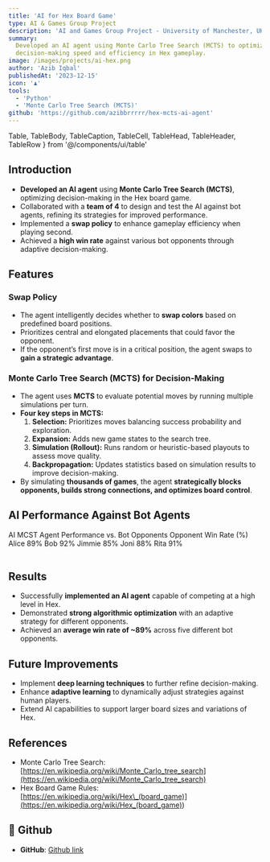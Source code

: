 ```yaml
---
title: 'AI for Hex Board Game'
type: AI & Games Group Project
description: 'AI and Games Group Project - University of Manchester, UK'
summary:
  Developed an AI agent using Monte Carlo Tree Search (MCTS) to optimize
  decision-making speed and efficiency in Hex gameplay.
image: /images/projects/ai-hex.png
author: 'Azib Iqbal'
publishedAt: '2023-12-15'
icon: '♟️'
tools:
  - 'Python'
  - 'Monte Carlo Tree Search (MCTS)'
github: 'https://github.com/azibbrrrrr/hex-mcts-ai-agent'
---
```


  Table,
  TableBody,
  TableCaption,
  TableCell,
  TableHead,
  TableHeader,
  TableRow
} from '@/components/ui/table'


## Introduction

- **Developed an AI agent** using **Monte Carlo Tree Search (MCTS)**, optimizing
  decision-making in the Hex board game.
- Collaborated with a **team of 4** to design and test the AI against bot
  agents, refining its strategies for improved performance.
- Implemented a **swap policy** to enhance gameplay efficiency when playing
  second.
- Achieved a **high win rate** against various bot opponents through adaptive
  decision-making.

## Features

### Swap Policy

- The agent intelligently decides whether to **swap colors** based on predefined
  board positions.
- Prioritizes central and elongated placements that could favor the opponent.
- If the opponent’s first move is in a critical position, the agent swaps to
  **gain a strategic advantage**.

### Monte Carlo Tree Search (MCTS) for Decision-Making

- The agent uses **MCTS** to evaluate potential moves by running multiple
  simulations per turn.
- **Four key steps in MCTS:**
  1. **Selection:** Prioritizes moves balancing success probability and
     exploration.
  2. **Expansion:** Adds new game states to the search tree.
  3. **Simulation (Rollout):** Runs random or heuristic-based playouts to assess
     move quality.
  4. **Backpropagation:** Updates statistics based on simulation results to
     improve decision-making.
- By simulating **thousands of games**, the agent **strategically blocks
  opponents, builds strong connections, and optimizes board control**.

## AI Performance Against Bot Agents

<Table>
  <TableCaption>AI MCST Agent Performance vs. Bot Opponents</TableCaption>
  <TableHeader>
    <TableRow>
      <TableHead>Opponent</TableHead>
      <TableHead>Win Rate (%)</TableHead>
    </TableRow>
  </TableHeader>
  <TableBody>
    <TableRow>
      <TableCell>Alice</TableCell>
      <TableCell>89%</TableCell>
    </TableRow>
    <TableRow>
      <TableCell>Bob</TableCell>
      <TableCell>92%</TableCell>
    </TableRow>
    <TableRow>
      <TableCell>Jimmie</TableCell>
      <TableCell>85%</TableCell>
    </TableRow>
    <TableRow>
      <TableCell>Joni</TableCell>
      <TableCell>88%</TableCell>
    </TableRow>
    <TableRow>
      <TableCell>Rita</TableCell>
      <TableCell>91%</TableCell>
    </TableRow>
  </TableBody>
</Table>

## Results

- Successfully **implemented an AI agent** capable of competing at a high level
  in Hex.
- Demonstrated **strong algorithmic optimization** with an adaptive strategy for
  different opponents.
- Achieved an **average win rate of ~89%** across five different bot opponents.

## Future Improvements

- Implement **deep learning techniques** to further refine decision-making.
- Enhance **adaptive learning** to dynamically adjust strategies against human
  players.
- Extend AI capabilities to support larger board sizes and variations of Hex.

## References

- Monte Carlo Tree Search:
  [https://en.wikipedia.org/wiki/Monte_Carlo_tree_search](https://en.wikipedia.org/wiki/Monte_Carlo_tree_search)
- Hex Board Game Rules:
  [https://en.wikipedia.org/wiki/Hex\_(board_game)](<https://en.wikipedia.org/wiki/Hex_(board_game)>)

## 🔗 Github

- **GitHub**: [Github link](https://github.com/azibbrrrrr/hex-mcts-ai-agent)

